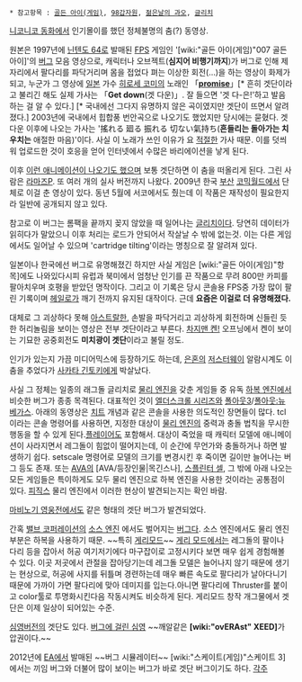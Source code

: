  * 참고항목 : [[골든 아이(게임)]], [[98갑자원]], [[젊은날의 과오]], [[글리치]]
{{{#!html
<iframe width="640" height="480" src="http://serviceapi.nmv.naver.com/flash/convertIframeTag.nhn?vid=3669821A5C24304E0A7A3BD6D39A5F5479DC&outKey=V1271178870d9bfbdbad8062e833f97b7da2eea1bbb5788f98010062e833f97b7da2e" frameborder="no" scrolling="no"></iframe>
}}}

[[니코니코 동화]]에서 인기몰이를 했던 정체불명의 춤(?) 동영상.

원본은 1997년에 [[닌텐도 64]]로 발매된 [[FPS]] 게임인 '[wiki:"골든 아이(게임)"007 골든 아이]'의 [[버그]] 모음 영상으로, 캐릭터나 오브젝트('''심지어 비행기까지''')가 버그로 인해 제자리에서 팔다리를 파닥거리며 몸을 접었다 펴는 이상한 회전(…)을 하는 영상이 화제가 되고, 누군가 그 영상에 [[일본]] 가수 [[히로세 코미]]의 노래인 「'''[[promise]]'''」[* 흔히 겟단이라고 불리긴 해도 실제 가사는 「'''Get down'''(겟 다운)」. 잘 들으면 '겟 다-은!'하고 발음하는 걸 알 수 있다.] [* 국내에선 그다지 유명하지 않은 곡이였지만 겟단이 뜨면서 알려졌다.] 2003년에 국내에서 힙합풍 번안곡으로 나오기도 했었지만 당시에는 묻혔다. 겟 다운 이후에 나오는 가사는 '搖れる 廻る 振れる 切ない氣持ち('''흔들리는 돌아가는 치우치는''' 애절한 마음)'이다. 사실 이 노래가 쓰인 이유가 요 [[적절한]] 가사 때문. 이를 덧씌워 업로드한 것이 호응을 얻어 인터넷에서 수많은 바리에이션을 낳게 된다. 

이후 [http://www.youtube.com/watch?v=iHN7AbguktE 이런 애니메이션이 나오기도 했으며] 보통 겟단하면 이 춤을 떠올리게 된다. 그린 사람은 [[라마즈P]]. 또 여러 개의 실사 버전까지 나왔다. 2009년 한국 [[부산]] [[코믹월드]]에서 단체로 이걸 춘 영상이 있다. 동년 5월에 서코에서도 췄는데 이 작품은 재작성이 필요한지라 일반에 공개되지 않고 있다.

참고로 이 버그는 롬팩을 끝까지 꽂지 않았을 때 일어나는 [[글리치]]이다. 당연히 데이터가 읽히다가 말았으니 이후 처리는 로드가 안되어서 작살날 수 밖에 없는것. 이는 다른 게임에서도 일어날 수 있으며 'cartridge tilting'이라는 명칭으로 잘 알려져 있다.

일본이나 한국에선 버그로 유명해졌긴 하지만 사실 게임은 [wiki:"골든 아이(게임)"항목]에도 나와있다시피 유럽과 북미에서 엄청난 인기를 끈 작품으로 무려 800만 카피를 팔아치우며 호평을 받았던 명작이다. 그리고 이 기록은 당시 콘솔용 FPS중 가장 많이 팔린 기록이며 [[헤일로]]가 깨기 전까지 유지된 대작이다. 근데 '''요즘은 이걸로 더 유명해졌다.'''

대체로 그 괴상하다 못해 [[아스트랄]]한, 손발을 파닥거리고 괴상하게 회전하며 신들린 듯한 허리놀림을 보이는 영상은 전부 겟단이라고 부른다. [[차지맨 켄!]] 오프닝에서 켄이 보이는 기묘한 공중회전도 '''미치광이 겟단'''이라고 불릴 정도. 


인기가 있는지 가끔 미디어믹스에 등장하기도 하는데, [[은혼]]의 [[저스터웨이]] 알람시계도 이 춤을 추었다가 [[사카타 긴토키]]에게 박살났다.

{{{#!html
<iframe width="640" height="360" src="http://www.youtube.com/embed/4Si83Mf3YzA?rel=0" frameborder="0" allowfullscreen></iframe>
}}}

사실 그 정체는 일종의 래그돌 글리치로 [[물리 엔진]]을 갖춘 게임들 중 유독 [[하복 엔진]]에서 비슷한 버그가 종종 목격된다. 대표적인 것이 [[엘더스크롤 시리즈]]와 [[폴아웃3]]/[[폴아웃:뉴 베가스]]. 아래의 동영상은 [[치트]] 개념과 같은 콘솔을 사용한 의도적인 장면들이 많다. tcl이라는 콘솔 명령어를 사용하면, 지정한 대상이 [[물리 엔진]]의 중력과 충돌 법칙을 무시한 행동을 할 수 있게 된다.[[플레이어]]도 포함해서. 대상이 죽었을 때 캐릭터 모델에 애니메이션이 사라지면서 레그돌이 힘없이 떨어지는데, 이 순간에 무언가와 충돌하거나 하면 발생하기 쉽다. setscale 명령어로 모델의 크기를 변경시킨 후 죽이면 길이만 늘어나는 버그 등도 존재. 또는 [[AVA]]의 [AVA/등장인물|목긴스나], [[스플린터 셀]], 그 밖에 아래 나오는 모든 게임들은 특이하게도 모두 물리 엔진으로 하복 엔진을 사용한 것이라는 공통점이 있다. [[피직스]] 물리 엔진에서 이러한 현상이 발견되는지는 확인 바람.

{{{#!html
<iframe title='마비노기 영웅전 - 겟단' width='640px' height='360px' src='http://videofarm.daum.net/controller/video/viewer/Video.html?vid=m3aufd9Wobw$&play_loc=undefined&c_bitrateSelectBox_visible=false' frameborder='0' scrolling='no' ></iframe>
}}}

{{{#!html
<iframe width="640" height="360" src="//www.youtube.com/embed/O9ticvdq5mk" frameborder="0" allowfullscreen></iframe>
}}}

[[마비노기 영웅전]]에서도 같은 형태의 겟단 버그가 발견되었다.

{{{#!html
<iframe width="640" height="360" src="http://serviceapi.nmv.naver.com/flash/convertIframeTag.nhn?vid=D1DC0613EC9D2D06AE63DAC9596DD0BB3445&outKey=V12280f792a1cd265b5225a29ddc096b2274684880aeef1a0a9435a29ddc096b22746" frameborder="no" scrolling="no"></iframe>
}}}
간혹 [[밸브 코퍼레이션]]의 [[소스 엔진]] 에서도 벌어지는 [[버그]]다. 소스 엔진에서도 물리 엔진 부분은 하복을 사용하기 때문. ~~특히 [[게리모드]]~~ [[게리 모드]]에서는 레그돌의 팔이나 다리 등을 잡아서 허공 여기저기에다 마구잡이로 고정시키다 보면 매우 쉽게 경험해볼 수 있다. 이곳 저곳에서 관절을 잡아당기는데 레그돌 모델은 늘어나지 않기 때문에 생기는 현상으로, 허공에 사지를 뒤틀며 경련하는데 매우 빠른 속도로 팔다리가 날아다니기 때문에 가까이 가면 팔다리에 맞아 데미지를 입는다.아니면 팔다리에 Thruster를 붙이고 color툴로 투명화시킨다음 작동시켜도 비슷하게 된다. 게리모드 창작 개그물에서 겟단은 이제 일상이 되어있는 수준.

[[심영(야인시대)|심영]]버전의 겟단도 있다. [http://gall.dcinside.com/composition_dc/129565 버그에 걸린 심영] ~~깨알같은 '''[wiki:"ovERAst" XEED]'''가 압권이다.~~

2012년에 [[EA]]에서 발매된 ~~버그 시뮬레이터~~ [wiki:"스케이트(게임)"스케이트 3]에서는 끼임 버그와 더불어 많이 보이는 버그가 바로 겟단 버그이기도 하다.
[[각주]]
